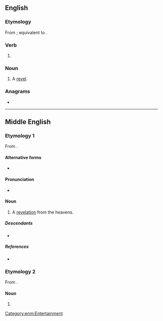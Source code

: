 ==English==

===Etymology===
From {{inh|en|enm|revelyng}}; equivalent to {{af|en|revel|-ing}}.

===Verb===
{{head|en|present participle}}

# {{present participle of|revel|lang=en|nocat=1}}

===Noun===
{{en-noun}}

# A [[revel]].

===Anagrams===
* {{anagrams|en|Levering|levering}}

----

==Middle English==

===Etymology 1===
From {{af|enm|revelen|-ing|t1=to reveal|id1=to reveal}}.

====Alternative forms====
* {{alter|enm|revelyng}}

====Pronunciation====
* {{IPA|lang=enm|/rɛˈvɛːlinɡ/}}

====Noun====
{{enm-noun|revelings}} {{tlb|enm|rare}}

# A [[revelation]] from the heavens.

=====Descendants=====
* {{desc|en|revealing}}

=====References=====
* {{R:MED Online|entry=revēling (ger.(2))|id=MED37335|accessdate=2018-09-15}}

===Etymology 2===
From {{af|enm|revelen|-ing|t1=to revel|id1=to revel}}.

====Noun====
{{head|enm|noun}}

# {{alt form|lang=enm|revelyng}}

[[Category:enm:Entertainment]]